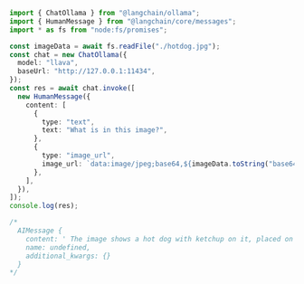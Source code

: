 ```typescript
import { ChatOllama } from "@langchain/ollama";
import { HumanMessage } from "@langchain/core/messages";
import * as fs from "node:fs/promises";

const imageData = await fs.readFile("./hotdog.jpg");
const chat = new ChatOllama({
  model: "llava",
  baseUrl: "http://127.0.0.1:11434",
});
const res = await chat.invoke([
  new HumanMessage({
    content: [
      {
        type: "text",
        text: "What is in this image?",
      },
      {
        type: "image_url",
        image_url: `data:image/jpeg;base64,${imageData.toString("base64")}`,
      },
    ],
  }),
]);
console.log(res);

/*
  AIMessage {
    content: ' The image shows a hot dog with ketchup on it, placed on top of a bun. It appears to be a close-up view, possibly taken in a kitchen setting or at an outdoor event.',
    name: undefined,
    additional_kwargs: {}
  }
*/
```
